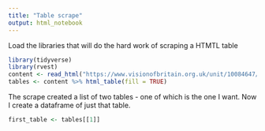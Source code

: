 ```yaml
---
title: "Table scrape"
output: html_notebook
---
```


Load the libraries that will do the hard work of scraping a HTMTL table
```r
library(tidyverse)
library(rvest)
content <- read_html("https://www.visionofbritain.org.uk/unit/10084647/cube/HOUS_DENSITY_GEN")
tables <- content %>% html_table(fill = TRUE)
```
The scrape created a list of two tables - one of which is the one I want. Now I create a dataframe of just that table.
```r
first_table <- tables[[1]]
```


